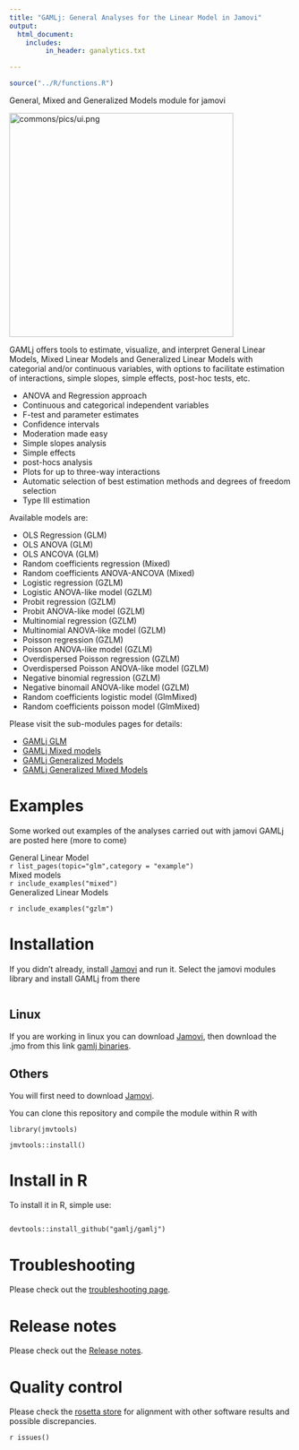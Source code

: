 ```yaml
---
title: "GAMLj: General Analyses for the Linear Model in Jamovi"
output: 
  html_document:
    includes:
         in_header: ganalytics.txt

---
```

  

```r
source("../R/functions.R")

```
  

General, Mixed and Generalized Models module for jamovi

<img src="commons/pics/ui.png" class="img-responsive" alt="commons/pics/ui.png" width="400">


GAMLj offers tools to estimate, visualize, and interpret General Linear Models, Mixed Linear Models and Generalized Linear Models with categorial and/or continuous variables, with options to facilitate estimation of interactions, simple slopes, simple effects, post-hoc tests, etc.

* ANOVA and Regression approach
* Continuous and categorical independent variables
* F-test and parameter estimates
* Confidence intervals
* Moderation made easy
* Simple slopes analysis
* Simple effects
* post-hocs analysis
* Plots for up to three-way interactions
* Automatic selection of best estimation methods and degrees of freedom selection
* Type III estimation

Available models are:

* OLS Regression (GLM)
* OLS ANOVA (GLM)
* OLS ANCOVA (GLM)
* Random coefficients regression (Mixed)
* Random coefficients ANOVA-ANCOVA (Mixed)
* Logistic regression (GZLM)
* Logistic ANOVA-like model (GZLM)
* Probit regression (GZLM)
* Probit ANOVA-like model (GZLM)
* Multinomial regression (GZLM)
* Multinomial ANOVA-like model (GZLM)
* Poisson regression (GZLM)
* Poisson ANOVA-like model (GZLM)
* Overdispersed Poisson regression (GZLM)
* Overdispersed Poisson ANOVA-like model (GZLM)
* Negative binomial regression (GZLM)
* Negative binomail  ANOVA-like model (GZLM)
* Random coefficients logistic model (GlmMixed)
* Random coefficients poisson model (GlmMixed)

Please visit the sub-modules pages for details:

* [GAMLj GLM](glm.html)
* [GAMLj Mixed models](mixed.html)
* [GAMLj Generalized Models](gzlm.html)
* [GAMLj Generalized Mixed Models](gzlmmixed.html)

# Examples

Some worked out examples of the analyses carried out with jamovi GAMLj are posted here (more to come)

<div class="littletitle">General Linear Model</div>
`r list_pages(topic="glm",category = "example")`
<div class="littletitle">Mixed models</div>
`r include_examples("mixed")`
<div class="littletitle">Generalized Linear Models</div>
`r include_examples("gzlm")`




# Installation

If you didn't already, install [Jamovi](https://www.jamovi.org/download.html) and run it. Select the jamovi modules library and install GAMLj from there

<img src="glm/install.png" class="img-responsive" alt="">

## Linux

If you are working in linux you can download [Jamovi](https://www.jamovi.org/download.html), then download the .jmo from this link [gamlj binaries](https://github.com/mcfanda/binaries/blob/master/gamlj_linux.jmo).


## Others

You will first need to download [Jamovi](https://www.jamovi.org/download.html). 


You can clone this repository and compile the module within R with 

```
library(jmvtools)

jmvtools::install()

```

# Install in R

To install it in R, simple use:

```

devtools::install_github("gamlj/gamlj")

```

# Troubleshooting

Please check out the  [troubleshooting page](https://mcfanda.github.io/gamlj_docs/troubles.html). 

# Release notes

Please check out the  [Release notes](release_notes.html). 

# Quality control

Please check the [rosetta store](rosetta.html) for alignment with other software results and possible discrepancies.

  
`r issues()`
